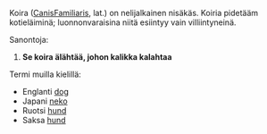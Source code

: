 Koira ([[CanisFamiliaris]], lat.) on nelijalkainen nisäkäs.
Koiria pidetääm kotieläiminä; luonnonvaraisina niitä esiintyy
vain villiintyneinä.

Sanontoja:
#'''Se koira älähtää, johon kalikka kalahtaa'''

Termi muilla kielillä:

*Englanti [[dog]]
*Japani [[neko]]
*Ruotsi [[hund]]
*Saksa [[hund]]